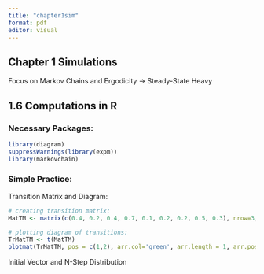 ```yaml
---
title: "chapter1sim"
format: pdf
editor: visual
---
```


## Chapter 1 Simulations

Focus on Markov Chains and Ergodicity -\> Steady-State Heavy

## 1.6 Computations in R

### Necessary Packages:

```r
library(diagram)
suppressWarnings(library(expm)) 
library(markovchain)
```

### Simple Practice:

Transition Matrix and Diagram:

```r
# creating transition matrix:
MatTM <- matrix(c(0.4, 0.2, 0.4, 0.7, 0.1, 0.2, 0.2, 0.5, 0.3), nrow=3, ncol=3, byrow=T)

# plotting diagram of transitions:
TrMatTM <- t(MatTM)
plotmat(TrMatTM, pos = c(1,2), arr.col='green', arr.length = 1, arr.pos = 0.6, arr.width = 0.1, box.col='cyan', box.size = 0.1, self.cex = 0.3, self.shifty = 0.1)
```

Initial Vector and N-Step Distribution
